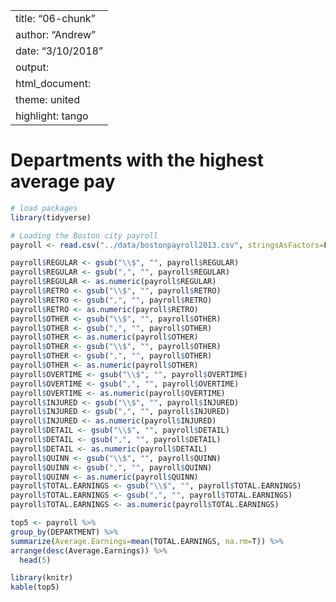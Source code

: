 
---
title: "06-chunk"
author: "Andrew"
date: "3/10/2018"
output:
  html_document:
    theme: united
    highlight: tango
---

# Departments with the highest average pay

```r
# load packages
library(tidyverse)

# Loading the Boston city payroll
payroll <- read.csv("../data/bostonpayroll2013.csv", stringsAsFactors=F)
```

```r
payroll$REGULAR <- gsub("\\$", "", payroll$REGULAR)
payroll$REGULAR <- gsub(",", "", payroll$REGULAR)
payroll$REGULAR <- as.numeric(payroll$REGULAR)
payroll$RETRO <- gsub("\\$", "", payroll$RETRO)
payroll$RETRO <- gsub(",", "", payroll$RETRO)
payroll$RETRO <- as.numeric(payroll$RETRO)
payroll$OTHER <- gsub("\\$", "", payroll$OTHER)
payroll$OTHER <- gsub(",", "", payroll$OTHER)
payroll$OTHER <- as.numeric(payroll$OTHER)
payroll$OTHER <- gsub("\\$", "", payroll$OTHER)
payroll$OTHER <- gsub(",", "", payroll$OTHER)
payroll$OTHER <- as.numeric(payroll$OTHER)
payroll$OVERTIME <- gsub("\\$", "", payroll$OVERTIME)
payroll$OVERTIME <- gsub(",", "", payroll$OVERTIME)
payroll$OVERTIME <- as.numeric(payroll$OVERTIME)
payroll$INJURED <- gsub("\\$", "", payroll$INJURED)
payroll$INJURED <- gsub(",", "", payroll$INJURED)
payroll$INJURED <- as.numeric(payroll$INJURED)
payroll$DETAIL <- gsub("\\$", "", payroll$DETAIL)
payroll$DETAIL <- gsub(",", "", payroll$DETAIL)
payroll$DETAIL <- as.numeric(payroll$DETAIL)
payroll$QUINN <- gsub("\\$", "", payroll$QUINN)
payroll$QUINN <- gsub(",", "", payroll$QUINN)
payroll$QUINN <- as.numeric(payroll$QUINN)
payroll$TOTAL.EARNINGS <- gsub("\\$", "", payroll$TOTAL.EARNINGS)
payroll$TOTAL.EARNINGS <- gsub(",", "", payroll$TOTAL.EARNINGS)
payroll$TOTAL.EARNINGS <- as.numeric(payroll$TOTAL.EARNINGS)
```

```r
top5 <- payroll %>%
group_by(DEPARTMENT) %>%
summarize(Average.Earnings=mean(TOTAL.EARNINGS, na.rm=T)) %>%
arrange(desc(Average.Earnings)) %>%
  head(5)

```

```r
library(knitr)
kable(top5)
```
